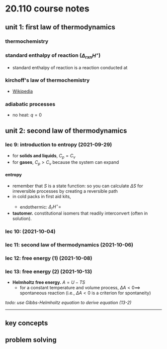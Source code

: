# 20.110 course notes

## unit 1: first law of thermodynamics

### thermochemistry

### standard enthalpy of reaction ($\Delta_{\text{rxn}} H^\circ$)
- standard enthalpy of reaction is a reaction conducted at <C chem="\pu{1 atm}" />

### kirchoff's law of thermochemistry
- [Wikipedia](https://archive.is/gwMui)

### adiabatic processes
- no heat: $q = 0$

## unit 2: second law of thermodynamics

### lec 9: introduction to entropy (2021-09-29)
- for **solids and liquids**, $C_p = C_v$
- for **gases**, $C_p > C_v$ because the system can expand

#### entropy
- remember that $S$ is a state function: so you can calculate $\Delta S$ for irreversible processes by creating a reversible path
- in cold packs in first aid kits, <C chem="\ce{NH4NO2(s) + H2O(l) -> NH4NO3(aq)}" />
    - endothermic: $\Delta_r H^{\circ} =$ <C chem="\pu{25.7 kJ/mol}" />
- **tautomer.** constitutional isomers that readily interconvert (often in solution).

### lec 10: (2021-10-04)

### lec 11: second law of thermodynamics (2021-10-06)

### lec 12: free energy (1) (2021-10-08)

### lec 13: free energy (2) (2021-10-13)
- **Helmholtz free energy.** $A = U-TS$
    - for a constant temperature and volume process, $\Delta A < 0 \implies$ spontaneous reaction (i.e., $\Delta A < 0$ is a criterion for spontaneity)


_todo: use Gibbs-Helmholtz equation to derive equation (13-2)_

---

## key concepts

## problem solving